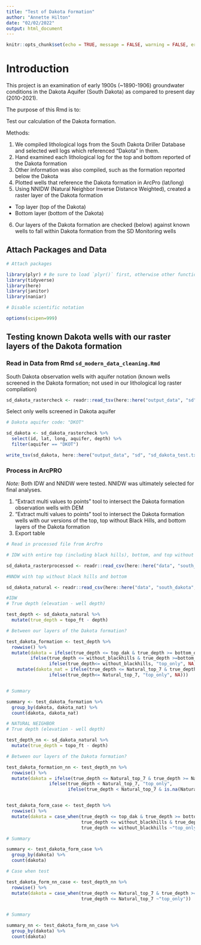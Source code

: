 ```yaml
---
title: "Test of Dakota Formation"
author: "Annette Hilton"
date: "02/02/2022"
output: html_document
---
```


```r
knitr::opts_chunk$set(echo = TRUE, message = FALSE, warning = FALSE, error = FALSE)
```

# Introduction

This project is an examination of early 1900s (~1890-1906) groundwater conditions in the Dakota Aquifer (South Dakota) as compared to present day (2010-2021).

The purpose of this Rmd is to: 

Test our calculation of the Dakota formation. 

Methods: 

1. We compiled lithological logs from the South Dakota Driller Database and selected well logs which referenced "Dakota" in them. 
2. Hand examined each lithological log for the top and bottom reported of the Dakota formation 
3. Other information was also compiled, such as the formation reported below the Dakota 
4. Plotted wells that reference the Dakota formation in ArcPro (lat/long)
5. Using NNIDW (Natural Neighbor Inverse Distance Weighted), created a raster layer of the Dakota formation 
  - Top layer (top of the Dakota) 
  - Bottom layer (bottom of the Dakota) 
6. Our layers of the Dakota formation are checked (below) against known wells to fall within Dakota formation from the SD Monitoring wells 
  
  

## Attach Packages and Data 

```r
# Attach packages 

library(plyr) # Be sure to load `plyr()` first, otherwise other functions in tidyverse break! 
library(tidyverse)
library(here)
library(janitor)
library(naniar)

# Disable scientific notation 

options(scipen=999)
```

## Testing known Dakota wells with our raster layers of the Dakota formation 

### Read in Data from Rmd `sd_modern_data_cleaning.Rmd` 

South Dakota observation wells with aquifer notation (known wells screened in the Dakota formation; not used in our lithological log raster compilation) 

```r
sd_dakota_rastercheck <- readr::read_tsv(here::here("output_data", "sd", "sd_dakota_rastercheck.txt"))

```

Select only wells screened in Dakota aquifer 

```r
# Dakota aquifer code: "DKOT" 

sd_dakota <- sd_dakota_rastercheck %>% 
  select(id, lat, long, aquifer, depth) %>% 
  filter(aquifer == "DKOT")

write_tsv(sd_dakota, here::here("output_data", "sd", "sd_dakota_test.txt"))
```

### Process in ArcPRO 

*Note:* Both IDW and NNIDW were tested. NNIDW was ultimately selected for final analyses. 

1. "Extract multi values to points" tool to intersect the Dakota formation observation wells with DEM 
2. "Extract multi values to points" tool to intersect the Dakota formation wells with our versions of the top, top without Black Hills, and bottom layers of the Dakota formation 
3. Export table 

```r
# Read in processed file from ArcPro 

# IDW with entire top (including black hills), bottom, and top without black hills 

sd_dakota_rasterprocessed <- readr::read_csv(here::here("data", "south_dakota", "sd_wells_dakota_intersect.txt"))

#NNDW with top without black hills and bottom 

sd_dakota_natural <- readr::read_csv(here::here("data", "south_dakota", "test_dakota_natural.txt"))
```

```r
#IDW 
# True depth (elevation - well depth) 

test_depth <- sd_dakota_natural %>% 
  mutate(true_depth = topo_ft - depth)

# Between our layers of the Dakota formation? 

test_dakota_formation <- test_depth %>% 
  rowwise() %>% 
  mutate(dakota = ifelse(true_depth <= top_dak & true_depth >= bottom_dak, "full_dak", 
         ifelse(true_depth <= without_blackhills & true_depth >=bottom_dak, "full_dak_bh", 
                ifelse(true_depth<= without_blackhills, "top_only", NA)))) %>% 
    mutate(dakota_nat = ifelse(true_depth <= Natural_top_7 & true_depth >= Natural_bottom, "full_dak", 
                ifelse(true_depth<= Natural_top_7, "top_only", NA)))


# Summary 

summary <- test_dakota_formation %>% 
  group_by(dakota, dakota_nat) %>% 
  count(dakota, dakota_nat)
```


```r
# NATURAL NEIGHBOR 
# True depth (elevation - well depth) 

test_depth_nn <- sd_dakota_natural %>% 
  mutate(true_depth = topo_ft - depth)

# Between our layers of the Dakota formation? 

test_dakota_formation_nn <- test_depth_nn %>% 
  rowwise() %>% 
  mutate(dakota = ifelse(true_depth <= Natural_top_7 & true_depth >= Natural_bottom, "full_dak", 
                ifelse(true_depth < Natural_top_7, "top_only", 
                       ifelse(true_depth < Natural_top_7 & is.na(Natural_bottom), "top_nobottom", NA))))


test_dakota_form_case <- test_depth %>% 
  rowwise() %>% 
  mutate(dakota = case_when(true_depth <= top_dak & true_depth >= bottom_dak ~"full_dak",
                            true_depth <= without_blackhills & true_depth >= bottom_dak ~"full_dak_bh", 
                            true_depth <= without_blackhills ~"top_only"))

# Summary 

summary <- test_dakota_form_case %>% 
  group_by(dakota) %>% 
  count(dakota)

# Case when test 

test_dakota_form_nn_case <- test_depth_nn %>% 
  rowwise() %>% 
  mutate(dakota = case_when(true_depth <= Natural_top_7 & true_depth >= Natural_bottom ~"full_dak",
                            true_depth <= Natural_top_7 ~"top_only"))


# Summary 

summary_nn <- test_dakota_form_nn_case %>% 
  group_by(dakota) %>% 
  count(dakota)
```
